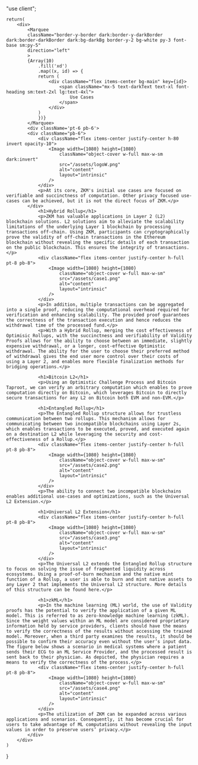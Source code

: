 "use client";




    return(
        <div>
            <Marquee
            className="border-y-border dark:border-y-darkBorder dark:border-darkBorder dark:bg-darkBg border-y-2 bg-white py-3 font-base sm:py-5"
            direction="left"
            >
            {Array(10)
                .fill('xd')
                .map((x, id) => {
                return (
                    <div className="flex items-center bg-main" key={id}>
                        <span className="mx-5 text-darkText text-xl font-heading sm:text-2xl lg:text-4xl">
                            Use Cases
                        </span>
                    </div>
                )
                })}
            </Marquee>
            <div className='pt-6 pb-6'>
            <div className="pb-6">
                <div className="flex items-center justify-center h-80 invert opacity-10">
                    <Image width={1080} height={1080}
                        className="object-cover w-full max-w-sm dark:invert"
                        src="/assets/logoW.png"
                        alt="content"
                        layout="intrinsic"
                    />
                </div>
                <p>At its core, ZKM's initial use cases are focused on verifiable and succinctness of computation. Other privacy focused use-cases can be achieved, but it is not the direct focus of ZKM.</p>
            </div>
                <h1>Hybrid Rollup</h1>
                <p>ZKM has valuable applications in Layer 2 (L2) blockchain solutions. L2 solutions aim to alleviate the scalability limitations of the underlying Layer 1 blockchain by processing transactions off-chain. Using ZKM, participants can cryptographically prove the validity of off-chain transactions in the Ethereum blockchain without revealing the specific details of each transaction on the public blockchain. This ensures the integrity of transactions.</p>
                <div className="flex items-center justify-center h-full pt-8 pb-8">
                    <Image width={1080} height={1080}
                        className="object-cover w-full max-w-sm"
                        src="/assets/case1.png"
                        alt="content"
                        layout="intrinsic"
                    />
                </div>
                <p>In addition, multiple transactions can be aggregated into a single proof, reducing the computational overhead required for verification and enhancing scalability. The provided proof guarantees the correctness of the transaction execution and hence reduces the withdrawal time of the processed fund.</p>
                <p>With a Hybrid Rollup, merging the cost effectiveness of Optimisic Rollups, with the succinctness and verifiability of Validity Proofs allows for the ability to choose between an immediate, slightly expensive withdrawal, or a longer, cost-effective Optimistic withdrawal. The ability for the user to choose their preferred method of withdrawal gives the end user more control over their costs of using a Layer 2, and enables more flexible finalization methods for bridging operations.</p>
                
                <h1>Bitcoin L2</h1>
                <p>Using an Optimistic Challenge Process and Bitcoin Taproot, we can verify an arbitrary computation which enables to prove computation directly on Bitcoin, which leverages Bitcoin to directly secure transactions for any L2 on Bitcoin both EVM and non-EVM.</p>
           
                <h1>Entangled Rollup</h1>
                <p>The Entangled Rollup structure allows for trustless communication between two rollups. This mechanism allows for communicating between two incompatible blockchains using Layer 2s, which enables transactions to be executed, proved, and executed again on a destination L2 while leveraging the security and cost-effectiveness of a Rollup.</p>
                <div className="flex items-center justify-center h-full pt-8 pb-8">
                    <Image width={1080} height={1080}
                        className="object-cover w-full max-w-sm"
                        src="/assets/case2.png"
                        alt="content"
                        layout="intrinsic"
                    />
                </div>
                <p>The ability to connect two incompatible blockchains enables additional use-cases and optimizations, such as the Universal L2 Extension.</p>

                <h1>Universal L2 Extension</h1>
                <div className="flex items-center justify-center h-full pt-8 pb-8">
                    <Image width={1080} height={1080}
                        className="object-cover w-full max-w-sm"
                        src="/assets/case3.png"
                        alt="content"
                        layout="intrinsic"
                    />
                </div>
                <p>The Universal L2 extends the Entangled Rollup structure to focus on solving the issue of fragmented liquidity across ecosystems. Using a proof-of-burn mechanism and the native mint function of a Rollup, a user is able to burn and mint native assets to any Layer 2 that implements the Universal L2 structure. More details of this structure can be found here.</p>
            
                <h1>zkML</h1>
                <p>In the machine learning (ML) world, the use of Validity proofs has the potential to verify the application of a given ML model. This is referred to as zero-knowledge machine learning (zkML). Since the weight values within an ML model are considered proprietary information held by service providers, clients should have the means to verify the correctness of the results without accessing the trained model. Moreover, when a third party examines the results, it should be possible to confirm their accuracy even without the user’s input data. The figure below shows a scenario in medical systems where a patient sends their ECG to an ML Service Provider, and the processed result is sent back to their physician. As depicted, the physician requires a means to verify the correctness of the process.</p>
                <div className="flex items-center justify-center h-full pt-8 pb-8">
                    <Image width={1080} height={1080}
                        className="object-cover w-full max-w-sm"
                        src="/assets/case4.png"
                        alt="content"
                        layout="intrinsic"
                    />
                </div>
                <p>The utilization of ZKM can be expanded across various applications and scenarios. Consequently, it has become crucial for users to take advantage of ML computations without revealing the input values in order to preserve users’ privacy.</p>
            </div>
        </div>
    )
}
